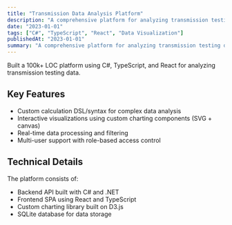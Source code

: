 ```yaml
---
title: "Transmission Data Analysis Platform"
description: "A comprehensive platform for analyzing transmission testing data with custom visualization tools"
date: "2023-01-01"
tags: ["C#", "TypeScript", "React", "Data Visualization"]
publishedAt: "2023-01-01"
summary: "A comprehensive platform for analyzing transmission testing data with custom visualization tools"
---
```


Built a 100k+ LOC platform using C#, TypeScript, and React for analyzing transmission testing data.

## Key Features

- Custom calculation DSL/syntax for complex data analysis
- Interactive visualizations using custom charting components (SVG + canvas)
- Real-time data processing and filtering
- Multi-user support with role-based access control

## Technical Details

The platform consists of:

- Backend API built with C# and .NET
- Frontend SPA using React and TypeScript
- Custom charting library built on D3.js
- SQLite database for data storage

